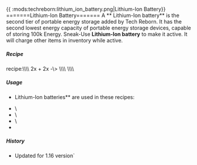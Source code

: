 {{ :mods:techreborn:lithium_ion_battery.png|Lithium-Ion
Battery}} =======Lithium-Ion Battery======= A ** Lithium-Ion
battery** is the second tier of portable energy storage added by Tech
Reborn. It has the second lowest energy capacity of portable energy
storage devices, capable of storing 100k Energy. Sneak-Use
**Lithium-Ion battery** to make it active. It will charge other
items in inventory while active.

##### Recipe

<Mcitem id="techreborn:assembling_machine"/>
recipe:\\\\
2x<Mcitem id="techreborn:aluminium_plate"/> +
2x<Mcitem id="techreborn:lithium_cell"/> -\>
<Mcitem id="techreborn:lithium_ion_battery"/>\\\\
\\\\

##### Usage

- Lithium-Ion batteries** are used in these recipes:

* <Mcitem id="techreborn:lithium_ion_batpack"/>\
* <Mcitem id="techreborn:advanced_chainsaw"/>\
* <Mcitem id="techreborn:advanced_drill"/>\
* <Mcitem id="techreborn:advanced_jackhammer"/>

##### History

* Updated for 1.16 version`

